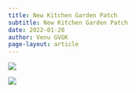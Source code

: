 ```yaml
---
title: New Kitchen Garden Patch
subtitle: New Kitchen Garden Patch
date: 2022-01-20
author: Venu GVGK
page-layout: article
---
```


  

![](OfV471c.jpg)

![](6TZ2Inq.jpg)


